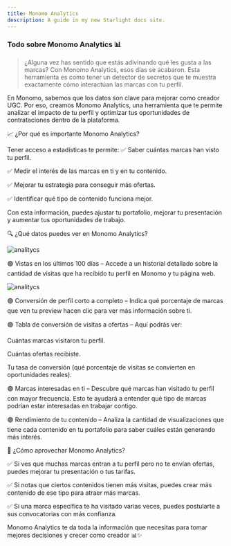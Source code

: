 ```yaml
---
title: Monomo Analytics
description: A guide in my new Starlight docs site.
---
```


### Todo sobre Monomo Analytics 📊

>¿Alguna vez has sentido que estás adivinando qué les gusta a las marcas? Con Monomo Analytics, esos días se acabaron. Esta herramienta es como tener un detector de secretos que te muestra exactamente cómo interactúan las marcas con tu perfil.
>

En Monomo, sabemos que los datos son clave para mejorar como creador UGC. Por eso, creamos Monomo Analytics, una herramienta que te permite analizar el impacto de tu perfil y optimizar tus oportunidades de contrataciones dentro de la plataforma.

📈 ¿Por qué es importante Monomo Analytics?

Tener acceso a estadísticas te permite:
✅ Saber cuántas marcas han visto tu perfil.

✅ Medir el interés de las marcas en ti y en tu contenido.

✅ Mejorar tu estrategia para conseguir más ofertas.

✅ Identificar qué tipo de contenido funciona mejor.

Con esta información, puedes ajustar tu portafolio, mejorar tu presentación y aumentar tus oportunidades de trabajo.

🔍 ¿Qué datos puedes ver en Monomo Analytics?

![analitycs](/images/monomo-analytics.png)

🟣 Vistas en los últimos 100 días – Accede a un historial detallado sobre la cantidad de visitas que ha recibido tu perfil en Monomo y tu página web.

![analitycs](/images/monomo-analyticss.png)

🟣 Conversión de perfil corto a completo – Indica qué porcentaje de marcas que ven tu preview hacen clic para ver más información sobre ti.

🟣 Tabla de conversión de visitas a ofertas – Aquí podrás ver:

Cuántas marcas visitaron tu perfil.

Cuántas ofertas recibiste.

Tu tasa de conversión (qué porcentaje de visitas se convierten en oportunidades reales).

🟣 Marcas interesadas en ti – Descubre qué marcas han visitado tu perfil con mayor frecuencia. Esto te ayudará a entender qué tipo de marcas podrían estar interesadas en trabajar contigo.

🟣 Rendimiento de tu contenido – Analiza la cantidad de visualizaciones que tiene cada contenido en tu portafolio para saber cuáles están generando más interés.

🚀 ¿Cómo aprovechar Monomo Analytics?

✅ Si ves que muchas marcas entran a tu perfil pero no te envían ofertas, puedes mejorar tu presentación o tus tarifas.

✅ Si notas que ciertos contenidos tienen más visitas, puedes crear más contenido de ese tipo para atraer más marcas.

✅ Si una marca específica te ha visitado varias veces, puedes postularte a sus convocatorias con más confianza.

Monomo Analytics te da toda la información que necesitas para tomar mejores decisiones y crecer como creador 📊✨
